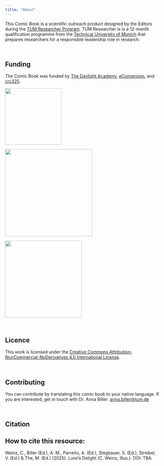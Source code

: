 ```yaml
---
title: "About"
---
```


This Comic Book is a scientific outreach product designed by the Editors during the [TUM Researcher Program](https://www.tum.de/lebenslanges-lernen/angebote-mitarbeitende/people-development/career-design/researcher). TUM Researcher is is a 12-month qualification programme from the [Technical University of Munich](https://www.tum.de/) that prepares researchers for a responsible leadership role in research.

<br>

## Funding

The Comic Book was funded by [The Daylight Academy](https://daylight.academy/), [eConversion](https://www.e-conversion.de/de/), and [crc325](https://crc325.de/).

::: {layout-nrow="1"}
![](images/Daylight_Academy_Logo_Schwarz_gross.jpg){fig-align="left" width="184"}

![](images/e-conversion_Logo_CMYK_blau_print.jpg){fig-align="right" width="284"}

![](images/CRC-325-Logo-1.PNG){fig-align="center" width="250"}
:::

<br>

## Licence

This work is licensed under the [Creative Commons Attribution-NonCommercial-NoDerivatives 4.0 International License](https://creativecommons.org/licenses/by-nc-nd/4.0/).

<br>

## Contributing

You can contribute by translating this comic book to your native language. If you are interested, get in touch with Dr. Anna Biller: [anna.biller\@tum.de](anna.biller@tum.de)

<br>

## Citation

::: callout-tip
## How to cite this resource:

Weinz, C., Biller (Ed.), A. M., Parreño, A. (Ed.), Stegbauer, S. (Ed.), Streibel, V. (Ed.) & The, M. (Ed.) (2025). Lumi's Delight (C. Weinz, Illus.). DOI: TBA.
:::
